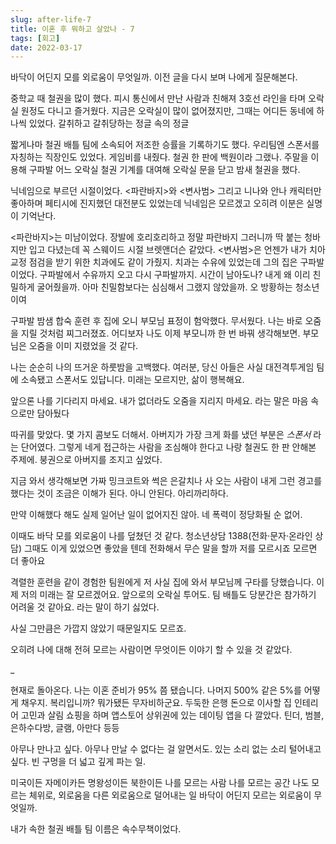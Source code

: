```yaml
---
slug: after-life-7
title: 이혼 후 뭐하고 살았나 - 7
tags: [회고]
date: 2022-03-17
---
```


바닥이 어딘지 모를 외로움이 무엇일까. 이전 글을 다시 보며 나에게 질문해본다.

중학교 때 철권을 많이 했다. 피시 통신에서 만난 사람과 친해져 3호선 라인을 타며 오락실 원정도 다니고 즐거웠다. 지금은 오락실이 많이 없어졌지만, 그때는 어디든 동네에 하나씩 있었다.
갈취하고 갈취당하는 정글 속의 정글

짧게나마 철권 배틀 팀에 소속되어 저조한 승률을 기록하기도 했다. 우리팀엔 스폰서를 자칭하는 직장인도 있었다. 게임비를 내줬다. 철권 한 판에 백원이라 그랬나.
주말을 이용해 구파발 어느 오락실 철권 기계를 대여해 오락실 문을 닫고 밤새 철권을 했다.

닉네임으로 부르던 시절이었다. <파란바지>와 <변사범> 그리고 니나와 안나 캐릭터만 좋아하며 페티시에 진지했던 대전분도 있었는데 닉네임은 모르겠고 오히려 이분은 실명이 기억난다.

<파란바지>는 미남이었다. 장발에 호리호리하고 정말 파란바지 그러니까 딱 붙는 청바지만 입고 다녔는데 꼭 스웨이드 시절 브렛앤더슨 같았다.
<변사범>은 언젠가 내가 치아교정 점검을 받기 위한 치과에도 같이 가줬지. 치과는 수유에 있었는데 그의 집은 구파발이었다. 구파발에서 수유까지 오고 다시 구파발까지. 시간이 남아도나?
내게 왜 이리 친밀하게 굴어줬을까. 아마 친밀함보다는 심심해서 그랬지 않았을까.
오 방황하는 청소년이여

구파발 밤샘 합숙 훈련 후 집에 오니 부모님 표정이 험악했다. 무서웠다. 나는 바로 오줌을 지릴 것처럼 찌그러졌죠. 어디보자 나도 이제 부모니까 한 번 바꿔 생각해보면. 부모님은 오줌을 이미 지렸었을 것 같다.

나는 순순히 나의 뜨거운 하룻밤을 고백했다.
여러분, 당신 아들은 사실 대전격투게임 팀에 소속됐고 스폰서도 있답니다.
미래는 모르지만, 삶이 행복해요.

앞으론 나를 기다리지 마세요. 내가 없더라도 오줌을 지리지 마세요. 라는 말은 마음 속으로만 담아뒀다

따귀를 맞았다. 몇 가지 콤보도 더해서. 아버지가 가장 크게 화를 냈던 부분은 _스폰서_ 라는 단어였다. 그렇게 네게 접근하는 사람을 조심해야 한다고
나랑 철권도 한 판 안해본 주제에. 붕권으로 아버지를 조지고 싶었다.

지금 와서 생각해보면 가짜 밍크코트와 썩은 은갈치나 사 오는 사람이 내게 그런 경고를 했다는 것이 조금은 이해가 된다.
아니 안된다. 아리까리하다.

만약 이해했다 해도 실제 일어난 일이 없어지진 않아.
네 폭력이 정당화될 순 없어.

이때도 바닥 모를 외로움이 나를 덮쳤던 것 같다.
청소년상담 1388(전화‧문자‧온라인 상담) 그때도 이게 있었으면 좋았을 텐데
전화해서 무슨 말을 할까
저를 모르시죠 모르면 더 좋아요

격렬한 훈련을 같이 경험한 팀원에게 저 사실 집에 와서 부모님께 구타를 당했습니다. 이제 저의 미래는 잘 모르겠어요. 앞으로의 오락실 투어도. 팀 배틀도 당분간은 참가하기 어려울 것 같아요. 라는 말이 하기 싫었다.

사실 그만큼은 가깝지 않았기 때문일지도 모르죠.

오히려 나에 대해 전혀 모르는 사람이면 무엇이든 이야기 할 수 있을 것 같았다.

\_

현재로 돌아온다.
나는 이혼 준비가 95% 쯤 됐습니다.
나머지 500% 같은 5%를 어떻게 채우지. 복리입니까? 뭐가됐든 무자비하군요.
두둑한 은행 돈으로 이사할 집 인테리어 고민과 살림 쇼핑을 하며 앱스토어 상위권에 있는 데이팅 앱을 다 깔았다.
틴더, 범블, 은하수다방, 글램, 아만다 등등

아무나 만나고 싶다.
아무나 만날 수 없다는 걸 알면서도.
있는 소리 없는 소리 털어내고 싶다.
빈 구멍을 더 넓고 깊게 파는 일.

미국이든 자메이카든 명왕성이든 북한이든 나를 모르는 사람 나를 모르는 공간 나도 모르는 체위로, 외로움을 다른 외로움으로 덜어내는 일
바닥이 어딘지 모르는 외로움이 무엇일까.

내가 속한 철권 배틀 팀 이름은 속수무책이었다.
